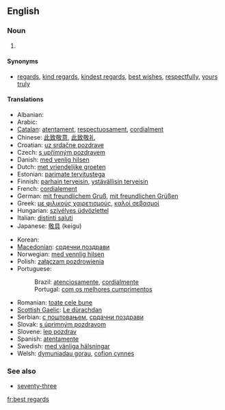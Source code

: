 ==English==

===Noun===
{{en-noun|sg=[[best]] [[regards]]|?}}

# {{idiom}} {{non-gloss definition|Used as a [[polite]] closing of a [[letter]]}}

====Synonyms====
* [[regards]], [[kind regards]], [[kindest regards]], [[best wishes]], [[respectfully]], [[yours truly]]

====Translations====
{{trans-top|a polite closing of a letter}}
* Albanian: {{t|sq|të fala}}
* Arabic: {{t|ar|مع أطيب التحيات|tr=ma atyab al tahyat|sc=Arab}}
* [[Catalan]]: [[atentament]], [[respectuosament]], [[cordialment]]
* Chinese: [[此致敬意]], [[此致敬礼]]
* Croatian: [[uz srdačne pozdrave]]
* Czech: [[s upřímným pozdravem]]
* Danish: [[med venlig hilsen]]
* Dutch: [[met vriendelijke groeten]]
* Estonian: [[parimate tervitustega]]
* Finnish: [[parhain terveisin]], [[ystävällisin terveisin]]
* French: [[cordialement]]
* German: [[mit freundlichem Gruß]], [[mit freundlichen Grüßen]]
* Greek: [[με φιλικούς χαιρετισμούς]], [[καλοί σεβασμοί]]
* Hungarian: [[szívélyes üdvözlettel]]
* Italian: [[distinti saluti]]
* Japanese: [[敬具]] (keigu)
{{trans-mid}}
* Korean: {{t|ko|안부 인사|tr=anbu insa|sc=Kore}}
* [[Macedonian]]: [[срдечни поздрави]]
* Norwegian: [[med vennlig hilsen]]
* Polish: [[załączam pozdrowienia]]
* Portuguese:
*: Brazil: [[atenciosamente]], [[cordialmente]]
*: Portugal: [[com os melhores cumprimentos]]
* Romanian: [[toate cele bune]]
* [[Scottish Gaelic]]: [[Le dùrachdan]]
* Serbian: [[с поштовањем]], [[срдачни поздрави]]
* Slovak: [[s úprimným pozdravom]]
* Slovene: [[lep pozdrav]]
* Spanish: [[atentamente]]
* Swedish: [[med vänliga hälsningar]]
* Welsh: [[dymuniadau gorau]], [[cofion cynnes]]
{{trans-bottom}}

===See also===
* [[seventy-three]]

[[fr:best regards]]